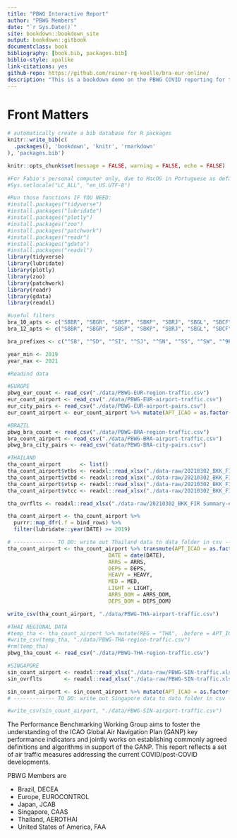 ```yaml
--- 
title: "PBWG Interactive Report"
author: "PBWG Members"
date: "`r Sys.Date()`"
site: bookdown::bookdown_site
output: bookdown::gitbook
documentclass: book
bibliography: [book.bib, packages.bib]
biblio-style: apalike
link-citations: yes
github-repo: https://github.com/rainer-rq-koelle/bra-eur-online/
description: "This is a bookdown demo on the PBWG COVID reporting for the meeting on 27. April 2021."
---
```


# Front Matters {-}

```r
# automatically create a bib database for R packages
knitr::write_bib(c(
  .packages(), 'bookdown', 'knitr', 'rmarkdown'
), 'packages.bib')
```



```r
knitr::opts_chunk$set(message = FALSE, warning = FALSE, echo = FALSE)

#For Fabio's personal computer only, due to MacOS in Portuguese as default, please run in console:
#Sys.setlocale("LC_ALL", "en_US.UTF-8")

#Run those functions IF YOU NEED:
#install.packages("tidyverse")
#install.packages("lubridate")
#install.packages("plotly")
#install.packages("zoo")
#install.packages("patchwork")
#install.packages("readr")
#install.packages("gdata")
#install.packages("readxl")
library(tidyverse)
library(lubridate)
library(plotly)
library(zoo)
library(patchwork)
library(readr)
library(gdata)
library(readxl)

```


```r
#useful filters
bra_10_apts <- c("SBBR", "SBGR", "SBSP", "SBKP", "SBRJ", "SBGL", "SBCF", "SBSV", "SBPA", "SBCT")
bra_12_apts <- c("SBBR", "SBGR", "SBSP", "SBKP", "SBRJ", "SBGL", "SBCF", "SBSV", "SBPA", "SBCT", "SBFL", "SBRF")

bra_prefixes <- c("^SB", "^SD", "^SI", "^SJ", "^SN", "^SS", "^SW", "^9P", "^ZZ")

year_min <- 2019
year_max <- 2021
```

```r
#Readind data

#EUROPE
pbwg_eur_count <- read_csv("./data/PBWG-EUR-region-traffic.csv")
eur_count_airport <- read_csv("./data/PBWG-EUR-airport-traffic.csv")
eur_city_pairs <- read_csv("./data/PBWG-EUR-airport-pairs.csv")
eur_count_airport <- eur_count_airport %>% mutate(APT_ICAO = as.factor(ICAO), .before = DATE, DATE = date(DATE), .keep = "unused")

#BRAZIL
pbwg_bra_count <- read_csv("./data/PBWG-BRA-region-traffic.csv")
bra_count_airport <- read_csv("./data/PBWG-BRA-airport-traffic.csv")
pbwg_bra_city_pairs <- read_csv("data/PBWG-BRA-city-pairs.csv")

#THAILAND
tha_count_airport      <- list()
tha_count_airport$vtbs <- readxl::read_xlsx("./data-raw/20210302_BKK_FIR Summary-edited-fb.xlsx", sheet = "VTBS")
tha_count_airport$vtbd <- readxl::read_xlsx("./data-raw/20210302_BKK_FIR Summary-edited-fb.xlsx", sheet = "VTBD")
tha_count_airport$vtsp <- readxl::read_xlsx("./data-raw/20210302_BKK_FIR Summary-edited-fb.xlsx", sheet = "VTSP")
tha_count_airport$vtcc <- readxl::read_xlsx("./data-raw/20210302_BKK_FIR Summary-edited-fb.xlsx", sheet = "VTCC")

tha_ovrflts <- readxl::read_xlsx("./data-raw/20210302_BKK_FIR Summary-edited-fb.xlsx", sheet = "Overfly")

tha_count_airport <- tha_count_airport %>%
  purrr::map_dfr(.f = bind_rows) %>%
  filter(lubridate::year(DATE) >= 2019)

# ------------- TO DO: write out Thailand data to data folder in csv ----- DONE BELOW!!
tha_count_airport <- tha_count_airport %>% transmute(APT_ICAO = as.factor(APT_ICAO),
                                DATE = date(DATE),
                                ARRS = ARRS,
                                DEPS = DEPS,
                                HEAVY = HEAVY,
                                MED = MED,
                                LIGHT = LIGHT,
                                ARRS_DOM = ARRS_DOM,
                                DEPS_DOM = DEPS_DOM)

write_csv(tha_count_airport, "./data/PBWG-THA-airport-traffic.csv")

#THAI REGIONAL DATA
#temp_tha <- tha_count_airport %>% mutate(REG = "THA", .before = APT_ICAO) %>% group_by(REG, DATE) %>% summarize(ARRS = sum(ARRS), DEPS = sum(DEPS), HEAVY = sum(HEAVY), MED = sum(MED), LIGHT = sum(LIGHT), ARRS_DOM = sum(ARRS_DOM), DEPS_DOM = sum(DEPS_DOM))
#write_csv(temp_tha, "./data/PBWG-THA-region-traffic.csv")
#rm(temp_tha)
pbwg_tha_count <- read_csv("./data/PBWG-THA-region-traffic.csv")

#SINGAPORE
sin_count_airport <- readxl::read_xlsx("./data-raw/PBWG-SIN-traffic.xlsx", sheet = "WSSS")
sin_ovrflts       <- readxl::read_xlsx("./data-raw/PBWG-SIN-traffic.xlsx", sheet = "SIN FIR Overflights")

sin_count_airport <- sin_count_airport %>% mutate(APT_ICAO = as.factor(ICAO), .before = DATE, DATE = date(DATE), .keep = "unused")
# ------------- TO DO: write out Singapore data to data folder in csv ------ DONE BELOW

#write_csv(sin_count_airport, "./data/PBWG-SIN-airport-traffic.csv")


```

The Performance Benchmarking Working Group aims to foster the understanding of the ICAO Global Air Navigation Plan (GANP) key performance indicators and jointly works on establishing commonly agreed definitions and algorithms in support of the GANP.
This report reflects a set of air traffic measures addressing the current COVID/post-COVID developments.

PBWG Members are

* Brazil, DECEA
* Europe, EUROCONTROL
* Japan, JCAB
* Singapore, CAAS
* Thailand, AEROTHAI
* United States of America, FAA
